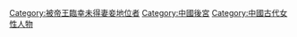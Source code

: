 [[Category:被帝王臨幸未得妻妾地位者|Category:被帝王臨幸未得妻妾地位者]]
[[Category:中國後宮|Category:中國後宮]]
[[Category:中國古代女性人物|Category:中國古代女性人物]]